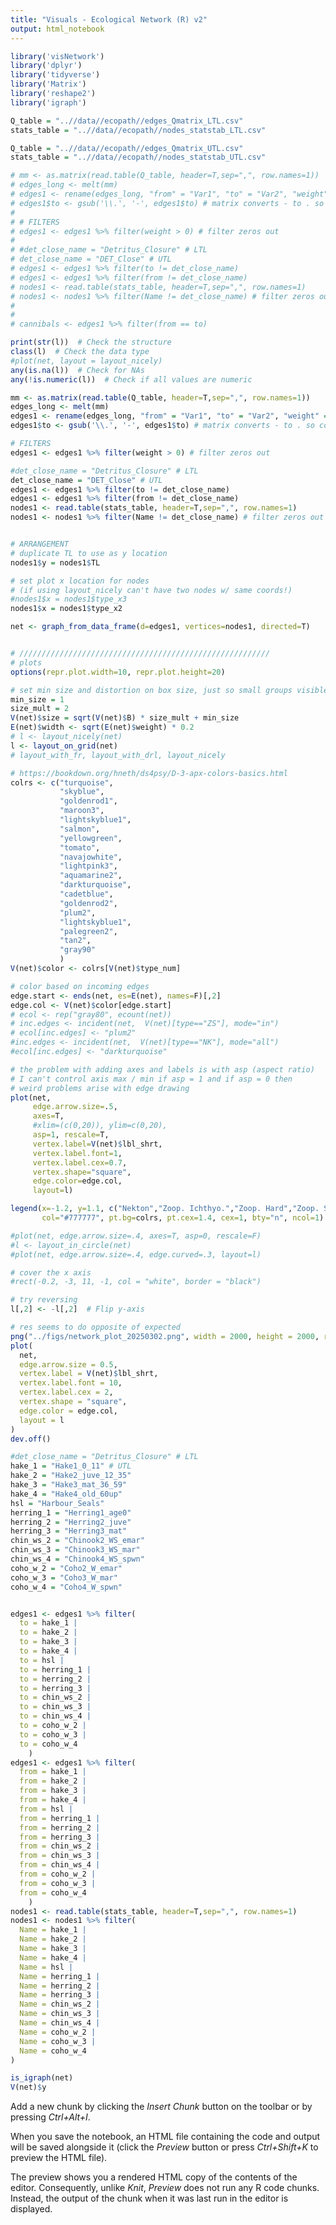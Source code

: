 ```yaml
---
title: "Visuals - Ecological Network (R) v2"
output: html_notebook
---
```




```r
library('visNetwork')
library('dplyr')
library('tidyverse')
library('Matrix')
library('reshape2')
library('igraph')

Q_table = "..//data//ecopath//edges_Qmatrix_LTL.csv"
stats_table = "..//data//ecopath//nodes_statstab_LTL.csv"

Q_table = "..//data//ecopath//edges_Qmatrix_UTL.csv"
stats_table = "..//data//ecopath//nodes_statstab_UTL.csv"

```

```r

# mm <- as.matrix(read.table(Q_table, header=T,sep=",", row.names=1))
# edges_long <- melt(mm)
# edges1 <- rename(edges_long, "from" = "Var1", "to" = "Var2", "weight" = "value")
# edges1$to <- gsub('\\.', '-', edges1$to) # matrix converts - to . so convert back
# 
# # FILTERS
# edges1 <- edges1 %>% filter(weight > 0) # filter zeros out
# 
# #det_close_name = "Detritus_Closure" # LTL
# det_close_name = "DET_Close" # UTL
# edges1 <- edges1 %>% filter(to != det_close_name) 
# edges1 <- edges1 %>% filter(from != det_close_name)
# nodes1 <- read.table(stats_table, header=T,sep=",", row.names=1)
# nodes1 <- nodes1 %>% filter(Name != det_close_name) # filter zeros out
# 
# 
# cannibals <- edges1 %>% filter(from == to)

```
```r
print(str(l))  # Check the structure
class(l)  # Check the data type
#plot(net, layout = layout_nicely)
any(is.na(l))  # Check for NAs
any(!is.numeric(l))  # Check if all values are numeric
```



```r
mm <- as.matrix(read.table(Q_table, header=T,sep=",", row.names=1))
edges_long <- melt(mm)
edges1 <- rename(edges_long, "from" = "Var1", "to" = "Var2", "weight" = "value")
edges1$to <- gsub('\\.', '-', edges1$to) # matrix converts - to . so convert back

# FILTERS
edges1 <- edges1 %>% filter(weight > 0) # filter zeros out

#det_close_name = "Detritus_Closure" # LTL
det_close_name = "DET_Close" # UTL
edges1 <- edges1 %>% filter(to != det_close_name) 
edges1 <- edges1 %>% filter(from != det_close_name)
nodes1 <- read.table(stats_table, header=T,sep=",", row.names=1)
nodes1 <- nodes1 %>% filter(Name != det_close_name) # filter zeros out


# ARRANGEMENT
# duplicate TL to use as y location
nodes1$y = nodes1$TL

# set plot x location for nodes 
# (if using layout_nicely can't have two nodes w/ same coords!)
#nodes1$x = nodes1$type_x3
nodes1$x = nodes1$type_x2

net <- graph_from_data_frame(d=edges1, vertices=nodes1, directed=T) 


# ////////////////////////////////////////////////////////
# plots
options(repr.plot.width=10, repr.plot.height=20)

# set min size and distortion on box size, just so small groups visible
min_size = 1
size_mult = 2
V(net)$size = sqrt(V(net)$B) * size_mult + min_size
E(net)$width <- sqrt(E(net)$weight) * 0.2
# l <- layout_nicely(net)
l <- layout_on_grid(net)
# layout_with_fr, layout_with_drl, layout_nicely

# https://bookdown.org/hneth/ds4psy/D-3-apx-colors-basics.html
colrs <- c("turquoise", 
           "skyblue",
           "goldenrod1", 
           "maroon3", 
           "lightskyblue1",
           "salmon", 
           "yellowgreen", 
           "tomato", 
           "navajowhite", 
           "lightpink3",
           "aquamarine2", 
           "darkturquoise", 
           "cadetblue",
           "goldenrod2", 
           "plum2", 
           "lightskyblue1",
           "palegreen2", 
           "tan2", 
           "gray90"
           )
V(net)$color <- colrs[V(net)$type_num]

# color based on incoming edges
edge.start <- ends(net, es=E(net), names=F)[,2]
edge.col <- V(net)$color[edge.start]
# ecol <- rep("gray80", ecount(net))
# inc.edges <- incident(net,  V(net)[type=="ZS"], mode="in")
# ecol[inc.edges] <- "plum2"
#inc.edges <- incident(net,  V(net)[type=="NK"], mode="all")
#ecol[inc.edges] <- "darkturquoise"

# the problem with adding axes and labels is with asp (aspect ratio)
# I can't control axis max / min if asp = 1 and if asp = 0 then 
# weird problems arise with edge drawing
plot(net, 
     edge.arrow.size=.5, 
     axes=T,
     #xlim=(c(0,20)), ylim=c(0,20),
     asp=1, rescale=T, 
     vertex.label=V(net)$lbl_shrt,
     vertex.label.font=1,
     vertex.label.cex=0.7,
     vertex.shape="square",
     edge.color=edge.col,
     layout=l)

legend(x=-1.2, y=1.1, c("Nekton","Zoop. Ichthyo.","Zoop. Hard","Zoop. Soft", "Protozooplankton","Phytoplankton","Bacteria", "Detritus"), pch=21,
       col="#777777", pt.bg=colrs, pt.cex=1.4, cex=1, bty="n", ncol=1)

#plot(net, edge.arrow.size=.4, axes=T, asp=0, rescale=F)
#l <- layout_in_circle(net)
#plot(net, edge.arrow.size=.4, edge.curved=.3, layout=l)

# cover the x axis
#rect(-0.2, -3, 11, -1, col = "white", border = "black")
```


```r

# try reversing
l[,2] <- -l[,2]  # Flip y-axis

# res seems to do opposite of expected
png("../figs/network_plot_20250302.png", width = 2000, height = 2000, res = 100) # Adjust dimensions/resolution as needed
plot(
  net,
  edge.arrow.size = 0.5,
  vertex.label = V(net)$lbl_shrt,
  vertex.label.font = 10,
  vertex.label.cex = 2,
  vertex.shape = "square",
  edge.color = edge.col,
  layout = l
)
dev.off()

```



```r
#det_close_name = "Detritus_Closure" # LTL
hake_1 = "Hake1_0_11" # UTL
hake_2 = "Hake2_juve_12_35"
hake_3 = "Hake3_mat_36_59"
hake_4 = "Hake4_old_60up"
hsl = "Harbour_Seals"
herring_1 = "Herring1_age0"
herring_2 = "Herring2_juve"
herring_3 = "Herring3_mat"
chin_ws_2 = "Chinook2_WS_emar"
chin_ws_3 = "Chinook3_WS_mar"
chin_ws_4 = "Chinook4_WS_spwn"
coho_w_2 = "Coho2_W_emar"
coho_w_3 = "Coho3_W_mar"
coho_w_4 = "Coho4_W_spwn"


edges1 <- edges1 %>% filter(
  to = hake_1 |
  to = hake_2 |
  to = hake_3 |
  to = hake_4 |
  to = hsl |
  to = herring_1 |
  to = herring_2 |
  to = herring_3 |
  to = chin_ws_2 |
  to = chin_ws_3 |
  to = chin_ws_4 |
  to = coho_w_2 |
  to = coho_w_3 |
  to = coho_w_4
    ) 
edges1 <- edges1 %>% filter(
  from = hake_1 |
  from = hake_2 |
  from = hake_3 |
  from = hake_4 |
  from = hsl |
  from = herring_1 |
  from = herring_2 |
  from = herring_3 |
  from = chin_ws_2 |
  from = chin_ws_3 |
  from = chin_ws_4 |
  from = coho_w_2 |
  from = coho_w_3 |
  from = coho_w_4
    ) 
nodes1 <- read.table(stats_table, header=T,sep=",", row.names=1)
nodes1 <- nodes1 %>% filter(
  Name = hake_1 |
  Name = hake_2 |
  Name = hake_3 |
  Name = hake_4 |
  Name = hsl |
  Name = herring_1 |
  Name = herring_2 |
  Name = herring_3 |
  Name = chin_ws_2 |
  Name = chin_ws_3 |
  Name = chin_ws_4 |
  Name = coho_w_2 |
  Name = coho_w_3 |
  Name = coho_w_4
)


```


```r
is_igraph(net)
V(net)$y

```




Add a new chunk by clicking the *Insert Chunk* button on the toolbar or by pressing *Ctrl+Alt+I*.

When you save the notebook, an HTML file containing the code and output will be saved alongside it (click the *Preview* button or press *Ctrl+Shift+K* to preview the HTML file).

The preview shows you a rendered HTML copy of the contents of the editor. Consequently, unlike *Knit*, *Preview* does not run any R code chunks. Instead, the output of the chunk when it was last run in the editor is displayed.
